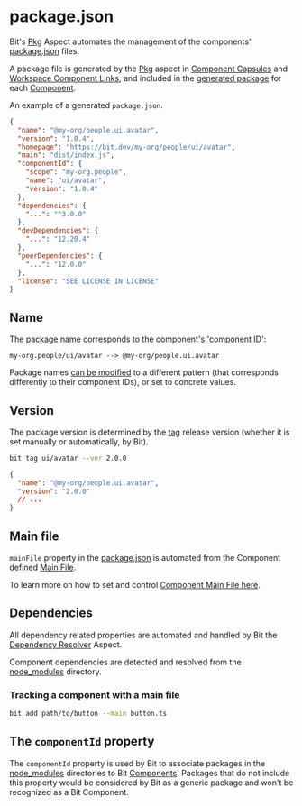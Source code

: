 # package.json

Bit's [Pkg](packages/overview) Aspect automates the management of the components' [package.json](https://nodejs.org/en/knowledge/getting-started/npm/what-is-the-file-package-json/) files.

A package file is generated by the [Pkg](packages/overview) aspect in [Component Capsules](/components/component-capsules) and [Workspace Component Links](/workspace/workspace-component-link), and included in the [generated package](/packages/packing-components) for each [Component](/components/overview).

An example of a generated `package.json`.

```json
{
  "name": "@my-org/people.ui.avatar",
  "version": "1.0.4",
  "homepage": "https://bit.dev/my-org/people/ui/avatar",
  "main": "dist/index.js",
  "componentId": {
    "scope": "my-org.people",
    "name": "ui/avatar",
    "version": "1.0.4"
  },
  "dependencies": {
    "...": "^3.0.0"
  },
  "devDependencies": {
    "...": "12.20.4"
  },
  "peerDependencies": {
    "...": "12.0.0"
  },
  "license": "SEE LICENSE IN LICENSE"
}
```

## Name

The [package name](/packages/package-name) corresponds to the component's ['component ID'](/components/component-id):

```
my-org.people/ui/avatar --> @my-org/people.ui.avatar
```

Package names [can be modified](/packages/package-name) to a different pattern (that corresponds differently to their component IDs), or set to concrete values.

## Version

The package version is determined by the [tag](/components/tags) release version (whether it is set manually or automatically, by Bit).

```bash
bit tag ui/avatar --ver 2.0.0
```

```json
{
  "name": "@my-org/people.ui.avatar",
  "version": "2.0.0"
  // ...
}
```

## Main file

`mainFile` property in the [package.json](/packages/package-json) is automated from the Component defined [Main File](/components/main-file).

To learn more on how to set and control [Component Main File here](/components/main-file).

## Dependencies

All dependency related properties are automated and handled by Bit the [Dependency Resolver](/dependencies/overview) Aspect.

Component dependencies are detected and resolved from the [node_modules](/dependencies/node-modules) directory.

### Tracking a component with a main file

```bash
bit add path/to/button --main button.ts
```

## The `componentId` property

The `componentId` property is used by Bit to associate packages in the [node_modules](/dependencies/node-modules) directories to Bit [Components](/components/overview). Packages that do not include this property would be considered by Bit as a generic package and won't be recognized as a Bit Component.
